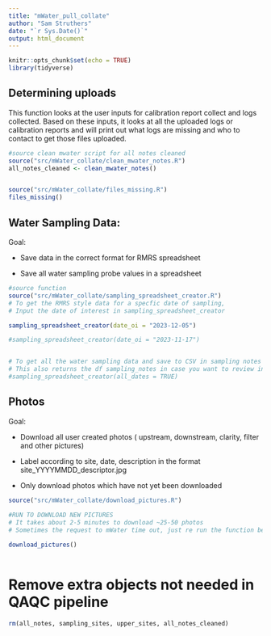 ```yaml
---
title: "mWater_pull_collate"
author: "Sam Struthers"
date: "`r Sys.Date()`"
output: html_document
---
```


```r
knitr::opts_chunk$set(echo = TRUE)
library(tidyverse)
```


## Determining uploads

This function looks at the user inputs for calibration report collect and logs collected. Based on these inputs, it looks at all the uploaded logs or calibration reports and will print out what logs are missing and who to contact to get those files uploaded.

```r
#source clean mwater script for all notes cleaned
source("src/mWater_collate/clean_mwater_notes.R")
all_notes_cleaned <- clean_mwater_notes()


source("src/mWater_collate/files_missing.R")
files_missing()

```

## Water Sampling Data:

Goal:

-   Save data in the correct format for RMRS spreadsheet

-   Save all water sampling probe values in a spreadsheet

```r
#source function
source("src/mWater_collate/sampling_spreadsheet_creator.R")
# To get the RMRS style data for a specfic date of sampling, 
# Input the date of interest in sampling_spreadsheet_creator

sampling_spreadsheet_creator(date_oi = "2023-12-05")

#sampling_spreadsheet_creator(date_oi = "2023-11-17")


# To get all the water sampling data and save to CSV in sampling notes
# This also returns the df sampling_notes in case you want to review in R
#sampling_spreadsheet_creator(all_dates = TRUE)
```

## Photos

Goal:

-   Download all user created photos ( upstream, downstream, clarity, filter and other pictures)

-   Label according to site, date, description in the format site_YYYYMMDD_descriptor.jpg

-   Only download photos which have not yet been downloaded

```r
source("src/mWater_collate/download_pictures.R")
  
#RUN TO DOWNLOAD NEW PICTURES
# It takes about 2-5 minutes to download ~25-50 photos
# Sometimes the request to mWater time out, just re run the function below if that happens

download_pictures()
        

```

# Remove extra objects not needed in QAQC pipeline
```r
rm(all_notes, sampling_sites, upper_sites, all_notes_cleaned)
```

